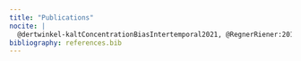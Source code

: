 ```yaml
---
title: "Publications"
nocite: |
  @dertwinkel-kaltConcentrationBiasIntertemporal2021, @RegnerRiener:2012,@lambarraaNormsCharitableGiving2015, @kellner2019
bibliography: references.bib
---
```


::: {#refs}
:::
